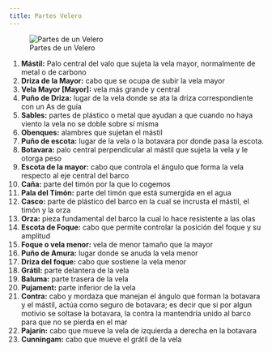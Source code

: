 ```yaml
---
title: Partes Velero
---
```


![Partes de un Velero](../img/partes.png)

1. **Mástil:** Palo central del valo que sujeta la vela mayor, normalmente de metal o de carbono
2. **Driza de la Mayor:** cabo que se ocupa de subir la vela mayor
3. **Vela Mayor [Mayor]:** vela más grande y central
4. **Puño de Driza:** lugar de la vela donde se ata la driza correspondiente con un As de guía
5. **Sables:** partes de plástico o metal que ayudan a que cuando no haya viento la vela no se doble sobre sí misma
6. **Obenques:** alambres que sujetan el mástil
7. **Puño de escota:** lugar de la vela o la botavara por donde pasa la escota.
8. **Botavara:** palo central perpendicular al mástil que sujeta la vela y le otorga peso
9. **Escota de la mayor:** cabo que controla el ángulo que forma la vela respecto al eje central del barco
10. **Caña:** parte del timón por la que lo cogemos 
11. **Pala del Timón:** parte del timón que está sumergida en el agua
12. **Casco:** parte de plástico del barco en la cual se incrusta el mástil, el timón y la orza
13. **Orza:** pieza fundamental del barco la cual lo hace resistente a las olas
14. **Escota de Foque:** cabo que  permite controlar la posición del foque y su amplitud
15. **Foque o vela menor:** vela de menor tamaño que la mayor 
16. **Puño de Amura:** lugar donde se anuda la vela menor
17. **Driza del foque:** cabo que sostiene la vela menor
18. **Grátil:** parte delantera de la vela
19. **Baluma:** parte trasera de la vela
20. **Pujament:** parte inferior de la vela
21. **Contra:** cabo y mordaza que manejan el ángulo que forman la botavara y el mástil, actúa como seguro de botavara; es decir que si por algun motivio se soltase la botavara, la contra la mantendría unido al barco para que no se pierda en el mar
22. **Pajarín:** cabo que mueve la vela de izquierda a derecha en la botavara
23. **Cunningam:** cabo que mueve el grátil de la vela